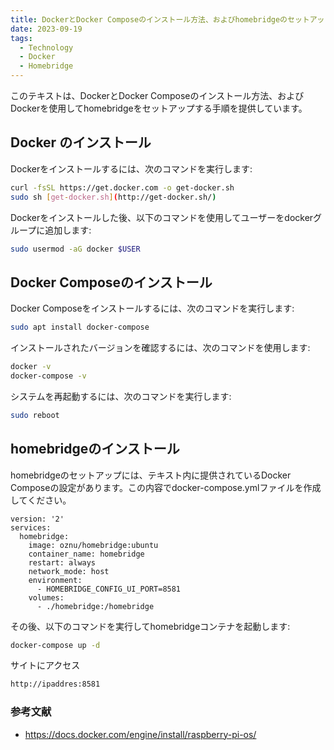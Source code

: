 ```yaml
---
title: DockerとDocker Composeのインストール方法、およびhomebridgeのセットアップ手順
date: 2023-09-19
tags:
  - Technology
  - Docker
  - Homebridge
---
```


このテキストは、DockerとDocker Composeのインストール方法、およびDockerを使用してhomebridgeをセットアップする手順を提供しています。

## Docker のインストール

Dockerをインストールするには、次のコマンドを実行します:

```bash
curl -fsSL https://get.docker.com -o get-docker.sh
sudo sh [get-docker.sh](http://get-docker.sh/)
```

Dockerをインストールした後、以下のコマンドを使用してユーザーをdockerグループに追加します:

```bash
sudo usermod -aG docker $USER
```

## Docker Composeのインストール

Docker Composeをインストールするには、次のコマンドを実行します:

```bash
sudo apt install docker-compose
```

インストールされたバージョンを確認するには、次のコマンドを使用します:

```bash
docker -v
docker-compose -v
```

システムを再起動するには、次のコマンドを実行します:

```bash
sudo reboot
```

## homebridgeのインストール

homebridgeのセットアップには、テキスト内に提供されているDocker Composeの設定があります。この内容でdocker-compose.ymlファイルを作成してください。

```docker
version: '2'
services:
  homebridge:
    image: oznu/homebridge:ubuntu
    container_name: homebridge
    restart: always
    network_mode: host
    environment:
      - HOMEBRIDGE_CONFIG_UI_PORT=8581
    volumes:
      - ./homebridge:/homebridge
```

その後、以下のコマンドを実行してhomebridgeコンテナを起動します:

```bash
docker-compose up -d
```

サイトにアクセス

```bash
http://ipaddres:8581
```

### 参考文献

- https://docs.docker.com/engine/install/raspberry-pi-os/